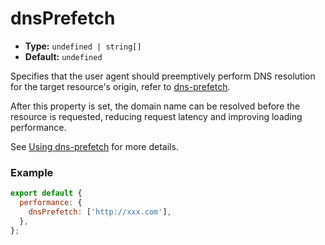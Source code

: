 # dnsPrefetch

- **Type:** `undefined | string[]`
- **Default:** `undefined`

Specifies that the user agent should preemptively perform DNS resolution for the target resource's origin, refer to [dns-prefetch](https://developer.mozilla.org/en-US/docs/Web/HTML/Attributes/rel/dns-prefetch).

After this property is set, the domain name can be resolved before the resource is requested, reducing request latency and improving loading performance.

See [Using dns-prefetch](https://developer.mozilla.org/en-US/docs/Web/Performance/dns-prefetch) for more details.

### Example

```js
export default {
  performance: {
    dnsPrefetch: ['http://xxx.com'],
  },
};
```
